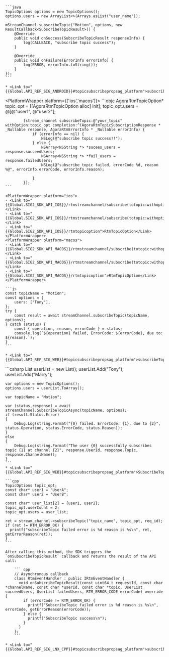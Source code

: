 <PlatformWrapper platform='android'>

    ```java
    TopicOptions options = new TopicOptions();
    options.users = new ArrayList<>(Arrays.asList("user_name"));

    mStreamChannel.subscribeTopic("Motion", options, new ResultCallback<SubscribeTopicResult>() {
        @Override
        public void onSuccess(SubscribeTopicResult responseInfo) {
            log(CALLBACK, "subscribe topic success");
        }

        @Override
        public void onFailure(ErrorInfo errorInfo) {
            log(ERROR, errorInfo.toString());
        }
    });
    ```

    * <Link to="{{Global.API_REF_SIG_ANDROID}}#topicsubscribepropsag_platform">subscribeTopic</Link>

</PlatformWrapper>

<PlatformWrapper platform={['ios','macos']}>
    ```objc
    AgoraRtmTopicOption* topic_opt = [[AgoraRtmTopicOption alloc] init];
            topic_opt.users = @[@"user1", @"user2"];

            [stream_channel subscribeTopic:@"your_topic" withOption:topic_opt completion:^(AgoraRtmTopicSubscriptionResponse * _Nullable response, AgoraRtmErrorInfo * _Nullable errorInfo) {
                if (errorInfo == nil) {
                    NSLog(@"subscribe topic success!!");
                } else {
                    NSArray<NSString *> *sucees_users = response.succeedUsers;
                    NSArray<NSString *> *fail_users = response.failedUsers;
                    NSLog(@"subscribe topic failed, errorCode %d, reason %@", errorInfo.errorCode, errorInfo.reason);

                }
            }];
    ```

    <PlatformWrapper platform="ios">
    - <Link to="{{Global.SIG2_SDK_API_IOS}}/rtmstreamchannel/subscribe(totopic:withoptions:)">subscribe(toTopic:withOptions:)</Link>
    - <Link to="{{Global.SIG2_SDK_API_IOS}}/rtmstreamchannel/subscribe(totopic:withoptions:completion:)">subscribe(toTopic:withOptions:completion:)</Link>
    - <Link to="{{Global.SIG2_SDK_API_IOS}}/rtmtopicoption">RtmTopicOption</Link>
    </PlatformWrapper>
    <PlatformWrapper platform="macos">
    - <Link to="{{Global.SIG2_SDK_API_MACOS}}/rtmstreamchannel/subscribe(totopic:withoptions:)">subscribe(toTopic:withOptions:)</Link>
    - <Link to="{{Global.SIG2_SDK_API_MACOS}}/rtmstreamchannel/subscribe(totopic:withoptions:completion:)">subscribe(toTopic:withOptions:completion:)</Link>
    - <Link to="{{Global.SIG2_SDK_API_MACOS}}/rtmtopicoption">RtmTopicOption</Link>
    </PlatformWrapper>
</PlatformWrapper>

<PlatformWrapper platform = 'web'>

    ```js
    const topicName = "Motion";
    const options = {
        users: ["Tony"],
    };
    try {
        const result = await streamChannel.subscribeTopic(topicName, options);
    } catch (status) {
        const { operation, reason, errorCode } = status;
        console.log(`${operation} failed, ErrorCode: ${errorCode}, due to: ${reason}.`);
    }
    ```
    
    * <Link to="{{Global.API_REF_SIG_WEB}}#topicsubscribepropsag_platform">subscribeTopic</Link>
</PlatformWrapper>
<PlatformWrapper platform='unity'>
    ```csharp
    List<string> userList = new List<string>();
    userList.Add("Tony");
    userList.Add("Marry");

    var options = new TopicOptions();
    options.users = userList.ToArray();

    var topicName = "Motion";

    var (status,response) = await streamChannel.SubscribeTopicAsync(topicName, options);
    if (result.Status.Error)
    {
        Debug.Log(string.Format("{0} failed. ErrorCode: {1}, due to {2}", status.Operation, status.ErrorCode, status.Reason));
    }
    else
    {
        Debug.Log(string.Format("The user {0} successfully subscribes topic {1} at channel {2}", response.UserId, response.Topic, response.ChannelName));
    }
    ```
    * <Link to="{{Global.API_REF_SIG_WEB}}#topicsubscribepropsag_platform">SubscribeTopicAsync</Link>

</PlatformWrapper>
<PlatformWrapper platform='linux-cpp'>

    ```cpp
    TopicOptions topic_opt;
    const char* user1 = "UserA";
    const char* user2 = "UserB";

    const char* user_list[2] = {user1, user2};
    topic_opt.userCount = 2;
    topic_opt.users = user_list;

    ret = stream_channel->subscribeTopic("topic_name", topic_opt, req_id);
    if (ret != RTM_ERROR_OK) {
      printf("subscribeTopic failed error is %d reason is %s\n", ret, getErrorReason(ret));
    }
    ```

    After calling this method, the SDK triggers the `onSubscribeTopicResult` callback and returns the result of the API call:

        ``` cpp
        // Asynchronous callback
        class RtmEventHandler : public IRtmEventHandler {
          void onSubscribeTopicResult(const uint64_t requestId, const char *channelName, const char *userId, const char *topic, UserList succeedUsers, UserList failedUsers, RTM_ERROR_CODE errorCode) override {
            if (errorCode != RTM_ERROR_OK) {
              printf("SubscribeTopic failed error is %d reason is %s\n", errorCode, getErrorReason(errorCode));
            } else {
              printf("SubscribeTopic success\n");
            }
          }
        };
        ```

    * <Link to="{{Global.API_REF_SIG_LNX_CPP}}#topicsubscribepropsag_platform">subscribeTopic</Link>
</PlatformWrapper>